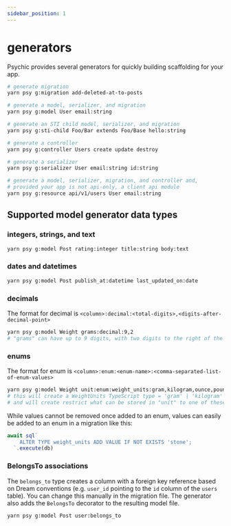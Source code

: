 ```yaml
---
sidebar_position: 1
---
```


# generators

Psychic provides several generators for quickly building scaffolding for your app.

```bash
# generate migration
yarn psy g:migration add-deleted-at-to-posts

# generate a model, serializer, and migration
yarn psy g:model User email:string

# generate an STI child model, serializer, and migration
yarn psy g:sti-child Foo/Bar extends Foo/Base hello:string

# generate a controller
yarn psy g:controller Users create update destroy

# generate a serializer
yarn psy g:serializer User email:string id:string

# generate a model, serializer, migration, and controller and,
# provided your app is not api-only, a client api module
yarn psy g:resource api/v1/users User email:string
```

## Supported model generator data types

### integers, strings, and text

```bash
yarn psy g:model Post rating:integer title:string body:text
```

### dates and datetimes

```bash
yarn psy g:model Post publish_at:datetime last_updated_on:date
```

### decimals

The format for decimal is `<column>:decimal:<total-digits>,<digits-after-decimal-point>`

```bash
yarn psy g:model Weight grams:decimal:9,2
# "grams" can have up to 9 digits, with two digits to the right of the decimal point, e.g. 1234567.89
```

### enums

The format for enum is `<column>:enum:<enum-name>:<comma-separated-list-of-enum-values>`

```bash
yarn psy g:model Weight unit:enum:weight_units:gram,kilogram,ounce,pound
# this will create a WeightUnits TypeScript type = 'gram' | 'kilogram' | 'ounce' | 'pound'
# and will create restrict what can be stored in "unit" to one of these values
```

While values cannot be removed once added to an enum, values can easily be added to an enum in a
migration like this:

```ts
await sql`
    ALTER TYPE weight_units ADD VALUE IF NOT EXISTS 'stone';
  `.execute(db)
```

### BelongsTo associations

The `belongs_to` type creates a column with a foreign key reference based on Dream conventions (e.g.
`user_id` pointing to the `id` column of the `users` table). You can change this manually in the migration
file. The generator also adds the `BelongsTo` decorator to the resulting model file.

```bash
yarn psy g:model Post user:belongs_to
```
